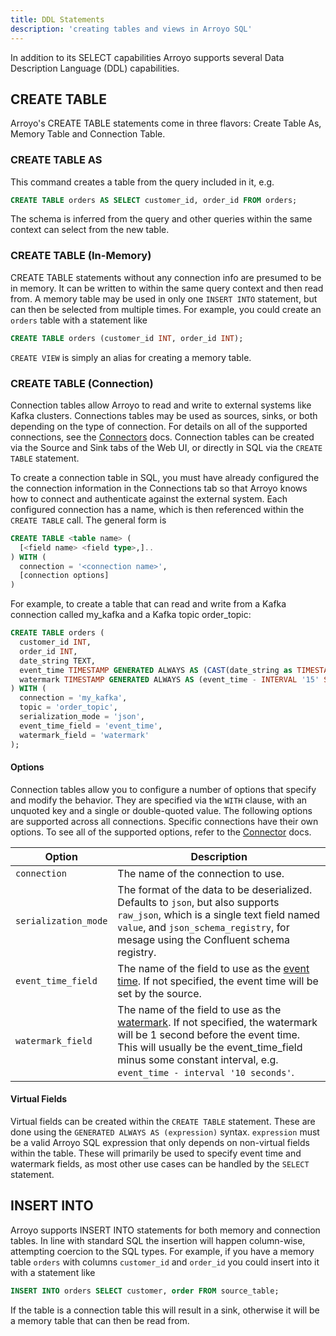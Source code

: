 ```yaml
---
title: DDL Statements
description: 'creating tables and views in Arroyo SQL'
---
```

In addition to its SELECT capabilities Arroyo supports several Data Description Language (DDL) capabilities.

## CREATE TABLE
Arroyo's CREATE TABLE statements come in three flavors: Create Table As, Memory Table and Connection Table.

### CREATE TABLE AS
This command creates a table from the query included in it, e.g.
```sql
CREATE TABLE orders AS SELECT customer_id, order_id FROM orders;
```
The schema is inferred from the query and other queries within the same context can select from the new table.

### CREATE TABLE (In-Memory)
CREATE TABLE statements without any connection info are presumed to be in
memory. It can be written to within the same query context and then read from. A
memory table may be used in only one `INSERT INTO` statement, but can then be
selected from multiple times. For example, you could create an `orders` table
with a statement like

```sql
CREATE TABLE orders (customer_id INT, order_id INT);
```

`CREATE VIEW` is simply an alias for creating a memory table.

### CREATE TABLE (Connection)
Connection tables allow Arroyo to read and write to external systems like Kafka
clusters. Connections tables may be used as sources, sinks, or both depending on
the type of connection. For details on all of the supported connections, see the
[Connectors](/connectors) docs. Connection tables can be created via the
Source and Sink tabs of the Web UI, or directly in SQL via the `CREATE TABLE`
statement.

To create a connection table in SQL, you must have already configured the the
connection information in the Connections tab so that Arroyo knows how to
connect and authenticate against the external system. Each configured connection
has a name, which is then referenced within the `CREATE TABLE` call. The general
form is

```sql
CREATE TABLE <table name> (
  [<field name> <field type>,]..
) WITH (
  connection = '<connection name>',
  [connection options]
)
```

For example, to create a table that can read and write from
a Kafka connection called my_kafka and a Kafka topic order_topic:

```sql
CREATE TABLE orders (
  customer_id INT,
  order_id INT,
  date_string TEXT,
  event_time TIMESTAMP GENERATED ALWAYS AS (CAST(date_string as TIMESTAMP)),
  watermark TIMESTAMP GENERATED ALWAYS AS (event_time - INTERVAL '15' SECOND)
) WITH (
  connection = 'my_kafka',
  topic = 'order_topic',
  serialization_mode = 'json',
  event_time_field = 'event_time',
  watermark_field = 'watermark'
);
```

#### Options
Connection tables allow you to configure a number of options that specify and
modify the behavior. They are specified via the `WITH` clause, with an unquoted
key and a single or double-quoted value. The following options are supported
across all connections. Specific connections have their own options. To see all
of the supported options, refer to the [Connector](/connectors) docs.


| Option            | Description |
|--------           |-------------|
| `connection`        | The name of the connection to use.|
| `serialization_mode`| The format of the data to be deserialized. Defaults to `json`, but also supports `raw_json`, which is a single text field named `value`, and `json_schema_registry`, for mesage using the Confluent schema registry.  |
| `event_time_field`  | The name of the field to use as the [event time](/concepts#event-time). If not specified, the event time will be set by the source.|
| `watermark_field`   | The name of the field to use as the [watermark](/concepts#watermark). If not specified, the watermark will be 1 second before the event time. This will usually be the event_time_field minus some constant interval, e.g. `event_time - interval '10 seconds'`.|

#### Virtual Fields
Virtual fields can be created within the `CREATE TABLE` statement.
These are done using the `GENERATED ALWAYS AS (expression)` syntax.
`expression` must be a valid Arroyo SQL expression that only depends on non-virtual fields within the table.
These will primarily be used to specify event time and watermark fields,
as most other use cases can be handled by the `SELECT` statement.

## INSERT INTO
Arroyo supports INSERT INTO statements for both memory and connection tables. In
line with standard SQL the insertion will happen column-wise, attempting
coercion to the SQL types. For example, if you have a memory table `orders` with
columns `customer_id` and `order_id` you could insert into it with a statement
like

```sql
INSERT INTO orders SELECT customer, order FROM source_table;
```

If the table is a connection table this will result in a sink,
otherwise it will be a memory table that can then be read from.
